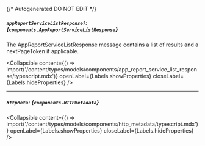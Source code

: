 {/* Autogenerated DO NOT EDIT  */}

##### `appReportServiceListResponse?`: *{`components.AppReportServiceListResponse`}*
The AppReportServiceListResponse message contains a list of results and a nextPageToken if applicable.

<Collapsible content={() => import('/content/types/models/components/app_report_service_list_response/typescript.mdx')} openLabel={Labels.showProperties} closeLabel={Labels.hideProperties} />


---
##### `httpMeta`: *{`components.HTTPMetadata`}*

<Collapsible content={() => import('/content/types/models/components/http_metadata/typescript.mdx')} openLabel={Labels.showProperties} closeLabel={Labels.hideProperties} />



